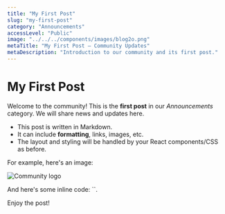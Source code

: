 ```yaml
---
title: "My First Post"
slug: "my-first-post"
category: "Announcements"
accessLevel: "Public"       
image: "../../../components/images/blog2o.png"
metaTitle: "My First Post – Community Updates"
metaDescription: "Introduction to our community and its first post."
---
```


# My First Post

Welcome to the community! This is the **first post** in our *Announcements* category. We will share news and updates here.

- This post is written in Markdown.
- It can include **formatting**, links, images, etc.
- The layout and styling will be handled by your React components/CSS as before.

For example, here's an image:

![Community logo](/images/community-logo.png)

And here's some inline code: \`<CommunityWidget />\`.

Enjoy the post!
